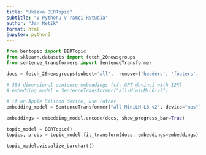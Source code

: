```yaml
---
title: "Ukázka BERTopic"
subtitle: "V Pythonu v rámci RStudia"
author: "Jan Netík"
format: html
jupyter: python3
---
```


```python
from bertopic import BERTopic
from sklearn.datasets import fetch_20newsgroups
from sentence_transformers import SentenceTransformer
```

```python
docs = fetch_20newsgroups(subset='all',  remove=('headers', 'footers', 'quotes'))['data']
```

```python
# 384-dimensional sentence embeddings (cf. GPT davinci with 12K)
# embedding_model = SentenceTransformer("all-MiniLM-L6-v2")

# if on Apple Silicon device, use rather
embedding_model = SentenceTransformer("all-MiniLM-L6-v2", device="mps")
```

```python
embeddings = embedding_model.encode(docs, show_progress_bar=True)
```

```python
topic_model = BERTopic()
topics, probs = topic_model.fit_transform(docs, embeddings=embeddings)

```

```python
topic_model.visualize_barchart()
```

